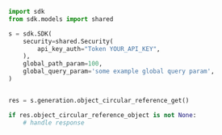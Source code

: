 ```python showLineNumbers copy filename="Object Circular Reference Get usage example"
import sdk
from sdk.models import shared

s = sdk.SDK(
    security=shared.Security(
        api_key_auth="Token YOUR_API_KEY",
    ),
    global_path_param=100,
    global_query_param='some example global query param',
)


res = s.generation.object_circular_reference_get()

if res.object_circular_reference_object is not None:
    # handle response
```
